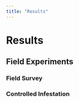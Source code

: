 ```yaml
---
title: "Results"
---
```


# Results

## Field Experiments

### Field Survey

### Controlled Infestation
